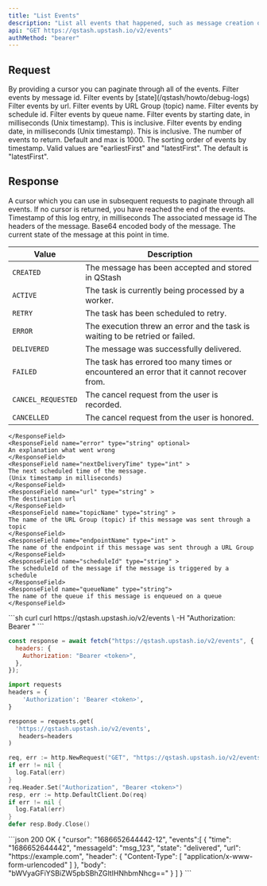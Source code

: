 ```yaml
---
title: "List Events"
description: "List all events that happened, such as message creation or delivery"
api: "GET https://qstash.upstash.io/v2/events"
authMethod: "bearer"
---
```


## Request

<ParamField query="cursor" type="string">
  By providing a cursor you can paginate through all of the events.
</ParamField>

<ParamField query="messageId" type="string">
  Filter events by message id.
</ParamField>

<ParamField query="state" type="string">
  Filter events by [state](/qstash/howto/debug-logs)
</ParamField>

<ParamField query="url" type="string">
  Filter events by url.
</ParamField>

<ParamField query="topicName" type="string">
  Filter events by URL Group (topic) name.
</ParamField>

<ParamField query="scheduleId" type="string">
  Filter events by schedule id.
</ParamField>

<ParamField query="queueName" type="string">
  Filter events by queue name.
</ParamField>

<ParamField query="fromDate" type="number">
  Filter events by starting date, in milliseconds (Unix timestamp). This is inclusive.
</ParamField>

<ParamField query="toDate" type="number">
  Filter events by ending date, in milliseconds (Unix timestamp). This is inclusive.
</ParamField>

<ParamField query="count" type="number">
  The number of events to return. Default and max is 1000.
</ParamField>

<ParamField query="order" type="string">
  The sorting order of events by timestamp. Valid values are "earliestFirst" and "latestFirst". The default is "latestFirst".
</ParamField>

## Response

<ResponseField>

<ResponseField name="cursor" type="string">
  A cursor which you can use in subsequent requests to paginate through all events.
  If no cursor is returned, you have reached the end of the events.
  </ResponseField>
  <ResponseField name="events" type="Array">
  <Expandable  defaultOpen>
    <ResponseField name="time" type="int" required>
    Timestamp of this log entry, in milliseconds
    </ResponseField>
    <ResponseField name="messageId" type="string" required>
    The associated message id
    </ResponseField>
    <ResponseField name="header" type="Record<string, string[]>" required>
    The headers of the message.
    </ResponseField>
    <ResponseField name="body" type="string" required>
    Base64 encoded body of the message.
    </ResponseField>
    <ResponseField name="state" type="string" required>
    The current state of the message at this point in time.

| Value              | Description                                                                              |
| ------------------ | ---------------------------------------------------------------------------------------- |
| `CREATED`          | The message has been accepted and stored in QStash                                       |
| `ACTIVE`           | The task is currently being processed by a worker.                                       |
| `RETRY`            | The task has been scheduled to retry.                                                    |
| `ERROR`            | The execution threw an error and the task is waiting to be retried or failed.            |
| `DELIVERED`        | The message was successfully delivered.                                                  |
| `FAILED`           | The task has errored too many times or encountered an error that it cannot recover from. |
| `CANCEL_REQUESTED` | The cancel request from the user is recorded.                                            |
| `CANCELLED`        | The cancel request from the user is honored.                                             |

    </ResponseField>
    <ResponseField name="error" type="string" optional>
    An explanation what went wrong
    </ResponseField>
    <ResponseField name="nextDeliveryTime" type="int" >
    The next scheduled time of the message.
    (Unix timestamp in milliseconds)
    </ResponseField>
    <ResponseField name="url" type="string" >
    The destination url
    </ResponseField>
    <ResponseField name="topicName" type="string" >
    The name of the URL Group (topic) if this message was sent through a topic
    </ResponseField>
    <ResponseField name="endpointName" type="int" >
    The name of the endpoint if this message was sent through a URL Group
    </ResponseField>
    <ResponseField name="scheduleId" type="string" >
    The scheduleId of the message if the message is triggered by a schedule
    </ResponseField>
    <ResponseField name="queueName" type="string">
    The name of the queue if this message is enqueued on a queue 
    </ResponseField>
  </Expandable>
  </ResponseField>
</ResponseField>

<RequestExample>
```sh curl
curl https://qstash.upstash.io/v2/events \
  -H "Authorization: Bearer <token>"
```

```javascript Node
const response = await fetch("https://qstash.upstash.io/v2/events", {
  headers: {
    Authorization: "Bearer <token>",
  },
});
```

```python Python
import requests
headers = {
    'Authorization': 'Bearer <token>',
}

response = requests.get(
  'https://qstash.upstash.io/v2/events',
   headers=headers
)
```

```go Go
req, err := http.NewRequest("GET", "https://qstash.upstash.io/v2/events", nil)
if err != nil {
  log.Fatal(err)
}
req.Header.Set("Authorization", "Bearer <token>")
resp, err := http.DefaultClient.Do(req)
if err != nil {
  log.Fatal(err)
}
defer resp.Body.Close()
```

</RequestExample>

<ResponseExample>
```json 200 OK
{
  "cursor": "1686652644442-12",
  "events":[
    {
      "time": "1686652644442",
      "messageId": "msg_123",
      "state": "delivered",
      "url": "https://example.com",
      "header": { "Content-Type": [ "application/x-www-form-urlencoded" ] },
      "body": "bWVyaGFiYSBiZW5pbSBhZGltIHNhbmNhcg=="
    }
  ] 
}
```
</ResponseExample>
